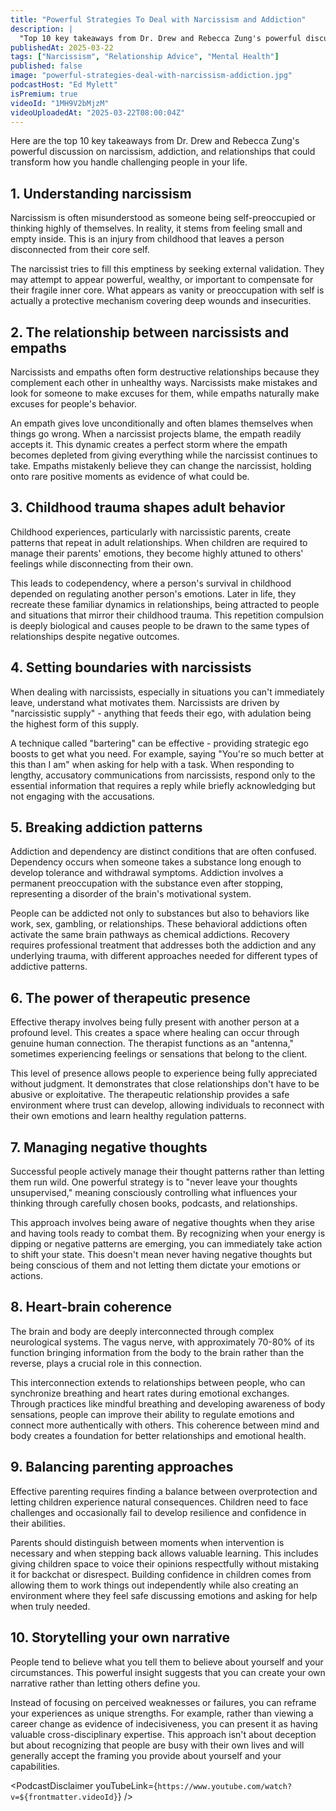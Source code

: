 ```yaml
---
title: "Powerful Strategies To Deal with Narcissism and Addiction"
description: |
  "Top 10 key takeaways from Dr. Drew and Rebecca Zung's powerful discussion on narcissism, addiction, and relationships that could transform how you handle challenging people in your life."
publishedAt: 2025-03-22
tags: ["Narcissism", "Relationship Advice", "Mental Health"]
published: false
image: "powerful-strategies-deal-with-narcissism-addiction.jpg"
podcastHost: "Ed Mylett"
isPremium: true
videoId: "1MH9V2bMjzM"
videoUploadedAt: "2025-03-22T08:00:04Z"
---
```



<PodcastSummaryPageLayout frontmatter={frontmatter}>
Here are the top 10 key takeaways from Dr. Drew and Rebecca Zung's powerful discussion on narcissism, addiction, and relationships that could transform how you handle challenging people in your life.

## 1. Understanding narcissism

Narcissism is often misunderstood as someone being self-preoccupied or thinking highly of themselves. In reality, it stems from feeling small and empty inside. This is an injury from childhood that leaves a person disconnected from their core self.

The narcissist tries to fill this emptiness by seeking external validation. They may attempt to appear powerful, wealthy, or important to compensate for their fragile inner core. What appears as vanity or preoccupation with self is actually a protective mechanism covering deep wounds and insecurities.

## 2. The relationship between narcissists and empaths

Narcissists and empaths often form destructive relationships because they complement each other in unhealthy ways. Narcissists make mistakes and look for someone to make excuses for them, while empaths naturally make excuses for people's behavior.

An empath gives love unconditionally and often blames themselves when things go wrong. When a narcissist projects blame, the empath readily accepts it. This dynamic creates a perfect storm where the empath becomes depleted from giving everything while the narcissist continues to take. Empaths mistakenly believe they can change the narcissist, holding onto rare positive moments as evidence of what could be.

## 3. Childhood trauma shapes adult behavior

Childhood experiences, particularly with narcissistic parents, create patterns that repeat in adult relationships. When children are required to manage their parents' emotions, they become highly attuned to others' feelings while disconnecting from their own.

This leads to codependency, where a person's survival in childhood depended on regulating another person's emotions. Later in life, they recreate these familiar dynamics in relationships, being attracted to people and situations that mirror their childhood trauma. This repetition compulsion is deeply biological and causes people to be drawn to the same types of relationships despite negative outcomes.

## 4. Setting boundaries with narcissists

When dealing with narcissists, especially in situations you can't immediately leave, understand what motivates them. Narcissists are driven by "narcissistic supply" - anything that feeds their ego, with adulation being the highest form of this supply.

A technique called "bartering" can be effective - providing strategic ego boosts to get what you need. For example, saying "You're so much better at this than I am" when asking for help with a task. When responding to lengthy, accusatory communications from narcissists, respond only to the essential information that requires a reply while briefly acknowledging but not engaging with the accusations.

## 5. Breaking addiction patterns

Addiction and dependency are distinct conditions that are often confused. Dependency occurs when someone takes a substance long enough to develop tolerance and withdrawal symptoms. Addiction involves a permanent preoccupation with the substance even after stopping, representing a disorder of the brain's motivational system.

People can be addicted not only to substances but also to behaviors like work, sex, gambling, or relationships. These behavioral addictions often activate the same brain pathways as chemical addictions. Recovery requires professional treatment that addresses both the addiction and any underlying trauma, with different approaches needed for different types of addictive patterns.

## 6. The power of therapeutic presence

Effective therapy involves being fully present with another person at a profound level. This creates a space where healing can occur through genuine human connection. The therapist functions as an "antenna," sometimes experiencing feelings or sensations that belong to the client.

This level of presence allows people to experience being fully appreciated without judgment. It demonstrates that close relationships don't have to be abusive or exploitative. The therapeutic relationship provides a safe environment where trust can develop, allowing individuals to reconnect with their own emotions and learn healthy regulation patterns.

## 7. Managing negative thoughts

Successful people actively manage their thought patterns rather than letting them run wild. One powerful strategy is to "never leave your thoughts unsupervised," meaning consciously controlling what influences your thinking through carefully chosen books, podcasts, and relationships.

This approach involves being aware of negative thoughts when they arise and having tools ready to combat them. By recognizing when your energy is dipping or negative patterns are emerging, you can immediately take action to shift your state. This doesn't mean never having negative thoughts but being conscious of them and not letting them dictate your emotions or actions.

## 8. Heart-brain coherence

The brain and body are deeply interconnected through complex neurological systems. The vagus nerve, with approximately 70-80% of its function bringing information from the body to the brain rather than the reverse, plays a crucial role in this connection.

This interconnection extends to relationships between people, who can synchronize breathing and heart rates during emotional exchanges. Through practices like mindful breathing and developing awareness of body sensations, people can improve their ability to regulate emotions and connect more authentically with others. This coherence between mind and body creates a foundation for better relationships and emotional health.

## 9. Balancing parenting approaches

Effective parenting requires finding a balance between overprotection and letting children experience natural consequences. Children need to face challenges and occasionally fail to develop resilience and confidence in their abilities.

Parents should distinguish between moments when intervention is necessary and when stepping back allows valuable learning. This includes giving children space to voice their opinions respectfully without mistaking it for backchat or disrespect. Building confidence in children comes from allowing them to work things out independently while also creating an environment where they feel safe discussing emotions and asking for help when truly needed.

## 10. Storytelling your own narrative

People tend to believe what you tell them to believe about yourself and your circumstances. This powerful insight suggests that you can create your own narrative rather than letting others define you.

Instead of focusing on perceived weaknesses or failures, you can reframe your experiences as unique strengths. For example, rather than viewing a career change as evidence of indecisiveness, you can present it as having valuable cross-disciplinary expertise. This approach isn't about deception but about recognizing that people are busy with their own lives and will generally accept the framing you provide about yourself and your capabilities.

<PodcastDisclaimer
  youTubeLink={`https://www.youtube.com/watch?v=${frontmatter.videoId}`}
/>

</PodcastSummaryPageLayout>
